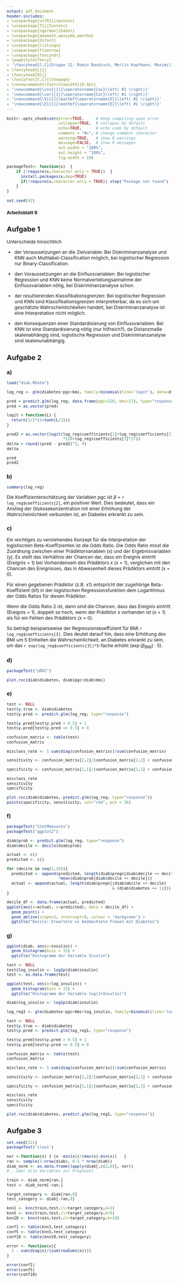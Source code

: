 ```yaml
---
output: pdf_document
header-includes: 
- \usepackage[utf8]{inputenc}
- \usepackage[T1]{fontenc}
- \usepackage[ngerman]{babel}
- \usepackage{amsmath,amssymb,amsthm}
- \usepackage{dsfont}
- \usepackage{listings}
- \usepackage{floatrow}
- \usepackage{fancyhdr}
- \pagestyle{fancy}
- '\fancyhead[C,C]{Gruppe 11: Robin Baudisch, Merlin Kopfmann, Maximilian Neudert}'
- \fancyhead[L]{}
- \fancyhead[R]{}
- \fancyfoot[C,C]{\thepage}
- \renewcommand{\footrulewidth}{0.4pt}
- '\newcommand{\cov}[1]{\operatorname{Cov}\left( #1 \right)}'
- '\newcommand{\cor}[1]{\operatorname{Cor}\left( #1 \right)}'
- '\newcommand{\V}[1]{\mathbf{\operatorname{V}}\left( #1 \right)}'
- '\newcommand{\E}[1]{\mathbf{\operatorname{E}}\left( #1 \right)}'
---
```


<style type="text/css">
body{
  font-size: 12px;
}
h1 {
  font-size: 18px;
}
h1 {
  font-size: 14px;
}
h1 {
  font-size: 12px;
}
</style>

```r
knitr::opts_chunk$set(error=TRUE,     # Keep compiling upon error
                      collapse=TRUE,  # collapse by default
                      echo=TRUE,      # echo code by default
                      comment = "#>", # change comment character
                      warning=TRUE,   # show R warnings
                      message=FALSE,  # show R messages
                      out.width = "100%",
                      out.height = "100%",
                      fig.width = 10)

packageTest<- function(x)  {
    if (!require(x,character.only = TRUE))  {
      install.packages(x,dep=TRUE)
      if(!require(x,character.only = TRUE)) stop("Package not found")
    }
}
```

<!---** Hochschule Darmstadt | Studiengang Data Science | Sommersemester 2019 **--->

```r
set.seed(42)
```

# Arbeitsblatt 9

## Aufgabe 1
Unterschiede hinsichtlich

  * der Voraussetzungen an die Zielvariable:
      Bei Diskriminanzanalyse und KNN auch Multilabel-Classification möglich, bei logistischer Regression nur Binary-Classification.
      
  * den Voraussetzungen an die Einflussvariablen:
      Bei logistischer Regression und KNN keine Normalverteilungsannahme der Einflussvariablen nötig, bei Diskriminanzanalyse schon.
  
  * der resultierenden Klassifikationsgrenzen:
      Bei logistischer Regression und KNN sind Klassifikationsgrenzen interpretierbar, da es sich um geschätzte Wahrscheinlichkeiten handelt, bei        Diskriminanzanalyse ist eine Interpretation nicht möglich.
      
  * den Konsequenzen einer Standardisierung von Einflussvariablen:
      Bei KNN ist eine Standardisierung nötig (nur hilfreich?), da Distanzmaße skalenabhängig sind, logistische Regression und Diskriminanzanalyse sind skalenunabhängig.

## Aufgabe 2

### a)

```r
load("diab.RData")

log_reg <- glm(diabetes~pgc+bmi, family=binomial(link='logit'), data=diab)

pred = predict.glm(log_reg, data.frame(pgc=120, bmi=27), type="response")[1]
pred = as.vector(pred)

logit = function(L) {
  return(1/2*(1+tanh(L/2)))
}

pred2 = as.vector(logit(log_reg$coefficients[1]+log_reg$coefficients[2]
                        *120+log_reg$coefficients[3]*27))
delta = round((pred - pred2)^2, 4)
delta

pred
pred2
```

### b)
```r
summary(log_reg)
```

Die Koeffizientenschätzung der Variablen pgc ist $\beta$ = `r log_reg$coefficients[2]`, ein positiver Wert. Dies bedeutet, dass ein Anstieg der Glukosekonzentration mit einer Erhöhung der Wahrscheinlichkeit verbunden ist, an Diabetes erkrankt zu sein.

### c)
Ein wichtiges zu verstehendes Konzept für die Interpretation der logistischen Beta-Koeffizienten ist die Odds Ratio. Die Odds Ratio misst die Zuordnung zwischen einer Prädiktorvariablen (x) und der Ergebnisvariablen (y). Es stellt das Verhältnis der Chancen dar, dass ein Ereignis eintritt (Ereignis = 1) bei Vorhandensein des Prädiktors x (x = 1), verglichen mit den Chancen des Ereignisses, das in Abwesenheit dieses Prädiktors eintritt (x = 0).

Für einen gegebenen Prädiktor (z.B. x1) entspricht der zugehörige Beta-Koeffizient (b1) in der logistischen Regressionsfunktion dem Logarithmus der Odds Ratios für diesen Prädiktor.

Wenn die Odds Ratio 2 ist, dann sind die Chancen, dass das Ereignis eintritt (Ereignis = 1), doppelt so hoch, wenn der Prädiktor x vorhanden ist (x = 1) als für ein Fehlen des Prädiktors (x = 0).

So beträgt beispielsweise der Regressionskoeffizient für BMI `r log_reg$coefficients[3]`. Dies deutet darauf hin, dass eine Erhöhung des BMI um 5 Einheiten die Wahrscheinlichkeit, an Diabetes erkrankt zu sein, um das `r exp(log_reg$coefficients[3])*5`-fache erhöht $\left(\exp(\beta_{\operatorname{BMI}})\cdot5\right)$.


### d)
```r
packageTest("pROC")

plot.roc(diab$diabetes, diab$pgc+diab$bmi)
```

### e)

```r
test <- NULL
test$y.true <- diab$diabetes
test$y.pred <- predict.glm(log_reg, type="response")

test$y.pred[test$y.pred > 0.5] = 1
test$y.pred[test$y.pred <= 0.5] = 0

confusion_matrix <- table(test)
confusion_matrix

misclass_rate <- 1-sum(diag(confusion_matrix))/sum(confusion_matrix)

sensitivity <- confusion_matrix[2,2]/(confusion_matrix[2,2] + confusion_matrix[2,2])

specificity <- confusion_matrix[1,1]/(confusion_matrix[1,1] + confusion_matrix[1,2])

misclass_rate
sensitivity
specificity

plot.roc(diab$diabetes, predict.glm(log_reg, type="response"))
points(specificity, sensitivity, col="red", pch = 16)
```

### f)
```r
packageTest("StatMeasures")
packageTest("ggplot2")

diab$prob <- predict.glm(log_reg, type="response")
diab$decile <- decile(diab$prob)

actual <- c()
predicted <- c()

for (decile in seq(1,10)){
  predicted <- append(predicted, length(diab$pregn[diab$decile == decile])
                      *mean(diab$prob[diab$decile == decile]))
  actual <- append(actual, length(diab$pregn[(diab$decile == decile) 
                                             & (diab$diabetes == 1)]))
}

decile_df <- data.frame(actual, predicted)
ggplot(aes(x=actual, y=predicted), data = decile_df) +
  geom_point() +
  geom_abline(slope=1, intercept=0, colour = 'darkgreen') +
  ggtitle("Dezile: Erwartete vs beobachtete Frauen mit Diabetes")
```

### g)
```r
ggplot(diab, aes(x=insulin)) + 
  geom_histogram(bins = 15) +
  ggtitle("Histogramm der Variable Insulin")

test <- NULL
test$log_insulin <- log1p(diab$insulin)
test <- as.data.frame(test)

ggplot(test, aes(x=log_insulin)) + 
  geom_histogram(bins = 15) +
  ggtitle("Histogramm der Variable log(1+Insulin)")

diab$log_insulin <- log1p(diab$insulin)

log_reg1 <- glm(diabetes~pgc+bmi+log_insulin, family=binomial(link='logit'), data=diab)

test <- NULL
test$y.true <- diab$diabetes
test$y.pred <- predict.glm(log_reg1, type="response")

test$y.pred[test$y.pred > 0.5] = 1
test$y.pred[test$y.pred <= 0.5] = 0

confusion_matrix <- table(test)
confusion_matrix

misclass_rate <- 1-sum(diag(confusion_matrix))/sum(confusion_matrix)

sensitivity <- confusion_matrix[2,2]/(confusion_matrix[2,1] + confusion_matrix[2,2])

specificity <- confusion_matrix[1,1]/(confusion_matrix[1,1] + confusion_matrix[1,2])

misclass_rate
sensitivity
specificity

plot.roc(diab$diabetes, predict.glm(log_reg1, type="response"))
```


## Aufgabe 3

```r
set.seed(222)
packageTest('class')

nor <-function(x) { (x -min(x))/(max(x)-min(x))   }
ran <- sample(1:nrow(diab), 0.5 * nrow(diab))
diab_norm <- as.data.frame(lapply(diab[,c(2,6)], nor))
#...oder alle Variablen zur Prognose?

train <- diab_norm[ran,]
test <- diab_norm[-ran,]

target_category <- diab[ran,8]
test_category <- diab[-ran,8]

knn1 <- knn(train,test,cl=target_category,k=1)
knn5 <- knn(train,test,cl=target_category,k=5)
knn10 <- knn(train,test,cl=target_category,k=10)

conf1 <- table(knn1,test_category)
conf5 <- table(knn5,test_category)
conf10 <- table(knn10,test_category)

error <- function(x){
  1 - sum(diag(x)/(sum(rowSums(x))))
}

error(conf1)
error(conf5)
error(conf10)
```